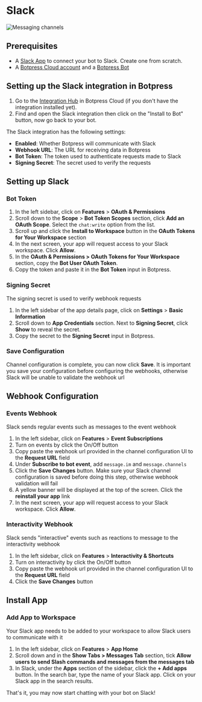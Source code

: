 # Slack

![Messaging channels](/docs/content/slack-banner.png)

## Prerequisites

- A [Slack App](https://api.slack.com/apps) to connect your bot to Slack. Create one from scratch.
- A [Botpress Cloud account](https://sso.botpress.cloud) and a [Botpress Bot](https://botpress.com/docs/cloud/getting-started/create-and-publish-your-chatbot/)

## Setting up the Slack integration in Botpress

1. Go to the [Integration Hub](https://app.botpress.cloud/hub) in Botpress Cloud (if you don't have the integration installed yet).
2. Find and open the Slack integration then click on the "Install to Bot" button, now go back to your bot.

The Slack integration has the following settings:

- **Enabled**: Whether Botpress will communicate with Slack
- **Webhook URL**: The URL for receiving data in Botpress
- **Bot Token**: The token used to authenticate requests made to Slack
- **Signing Secret**: The secret used to verify the requests

## Setting up Slack

### Bot Token

1. In the left sidebar, click on **Features** > **OAuth & Permissions**
1. Scroll down to the **Scope** > **Bot Token Scopes** section, click **Add an OAuth Scope**. Select the `chat:write` option from the list.
1. Scroll up and click the **Install to Workspace** button in the **OAuth Tokens for Your Workspace** section
1. In the next screen, your app will request access to your Slack workspace. Click **Allow**.
1. In the **OAuth & Permissions > OAuth Tokens for Your Workspace** section, copy the **Bot User OAuth Token**.
1. Copy the token and paste it in the **Bot Token** input in Botpress.

### Signing Secret

The signing secret is used to verify webhook requests

1. In the left sidebar of the app details page, click on **Settings** > **Basic Information**
1. Scroll down to **App Credentials** section. Next to **Signing Secret**, click **Show** to reveal the secret.
1. Copy the secret to the **Signing Secret** input in Botpress.

### Save Configuration

Channel configuration is complete, you can now click **Save**. It is important you save your configuration before configuring the webhooks, otherwise Slack will be unable to validate the webhook url

## Webhook Configuration

### Events Webhook

Slack sends regular events such as messages to the event webhook

1. In the left sidebar, click on **Features** > **Event Subscriptions**
1. Turn on events by click the On/Off button
1. Copy paste the webhook url provided in the channel configuration UI to the **Request URL** field
1. Under **Subscribe to bot event**, add `message.im` and `message.channels`
1. Click the **Save Changes** button. Make sure your Slack channel configuration is saved before doing this step, otherwise webhook validation will fail
1. A yellow banner will be displayed at the top of the screen. Click the **reinstall your app** link
1. In the next screen, your app will request access to your Slack workspace. Click **Allow**.

### Interactivity Webhook

Slack sends "interactive" events such as reactions to message to the interactivity webhook

1. In the left sidebar, click on **Features** > **Interactivity & Shortcuts**
1. Turn on interactivity by click the On/Off button
1. Copy paste the webhook url provided in the channel configuration UI to the **Request URL** field
1. Click the **Save Changes** button

## Install App

### Add App to Workspace

Your Slack app needs to be added to your workspace to allow Slack users to communicate with it

1. In the left sidebar, click on **Features** > **App Home**
1. Scroll down and in the **Show Tabs > Messages Tab** section, tick **Allow users to send Slash commands and messages from the messages tab**
1. In Slack, under the **Apps** section of the sidebar, click the **+ Add apps** button. In the search bar, type the name of your Slack app. Click on your Slack app in the search results.

That's it, you may now start chatting with your bot on Slack!
